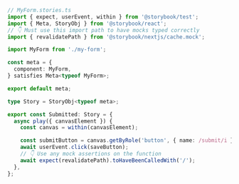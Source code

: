 ```ts
// MyForm.stories.ts
import { expect, userEvent, within } from '@storybook/test';
import { Meta, StoryObj } from '@storybook/react';
// 👇 Must use this import path to have mocks typed correctly
import { revalidatePath } from '@storybook/nextjs/cache.mock';

import MyForm from './my-form';

const meta = {
  component: MyForm,
} satisfies Meta<typeof MyForm>;

export default meta;

type Story = StoryObj<typeof meta>;

export const Submitted: Story = {
  async play({ canvasElement }) {
    const canvas = within(canvasElement);

    const submitButton = canvas.getByRole('button', { name: /submit/i });
    await userEvent.click(saveButton);
    // 👇 Use any mock assertions on the function
    await expect(revalidatePath).toHaveBeenCalledWith('/');
  },
};
```
